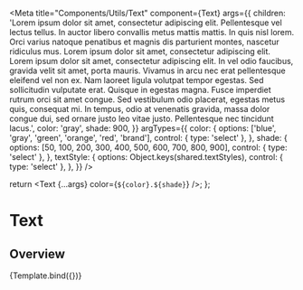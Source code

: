 

<Meta
  title="Components/Utils/Text"
  component={Text}
  args={{
    children:
      'Lorem ipsum dolor sit amet, consectetur adipiscing elit. Pellentesque vel lectus tellus. In auctor libero convallis metus mattis mattis. In quis nisl lorem. Orci varius natoque penatibus et magnis dis parturient montes, nascetur ridiculus mus. Lorem ipsum dolor sit amet, consectetur adipiscing elit. Lorem ipsum dolor sit amet, consectetur adipiscing elit. In vel odio faucibus, gravida velit sit amet, porta mauris. Vivamus in arcu nec erat pellentesque eleifend vel non ex. Nam laoreet ligula volutpat tempor egestas. Sed sollicitudin vulputate erat. Quisque in egestas magna. Fusce imperdiet rutrum orci sit amet congue. Sed vestibulum odio placerat, egestas metus quis, consequat mi. In tempus, odio at venenatis gravida, massa dolor congue dui, sed ornare justo leo vitae justo. Pellentesque nec tincidunt lacus.',
    color: 'gray',
    shade: 900,
  }}
  argTypes={{
    color: {
      options: ['blue', 'gray', 'green', 'orange', 'red', 'brand'],
      control: { type: 'select' },
    },
    shade: {
      options: [50, 100, 200, 300, 400, 500, 600, 700, 800, 900],
      control: { type: 'select' },
    },
    textStyle: {
      options: Object.keys(shared.textStyles),
      control: { type: 'select' },
    },
  }}
/>

  return <Text {...args} color={`${color}.${shade}`} />;
};

# Text

## Overview

<Canvas>
  <Story name="Text">{Template.bind({})}</Story>
</Canvas>

<ArgsTable story="Text" />
